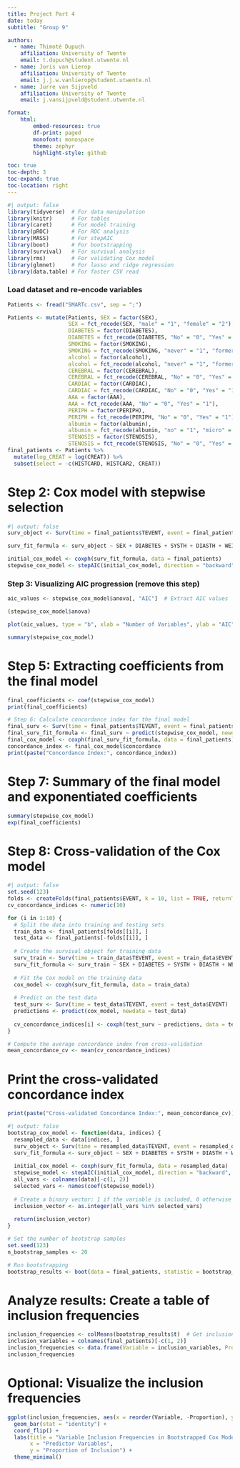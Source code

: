 ```yaml
---
title: Project Part 4
date: today
subtitle: "Group 9"

authors:
  - name: Thimoté Dupuch
    affiliation: University of Twente
    email: t.dupuch@student.utwente.nl
  - name: Joris van Lierop
    affiliation: University of Twente
    email: j.j.w.vanlierop@student.utwente.nl
  - name: Jurre van Sijpveld
    affiliation: University of Twente
    email: j.vansijpveld@student.utwente.nl

format:
    html:
        embed-resources: true
        df-print: paged
        monofont: monospace
        theme: zephyr
        highlight-style: github

toc: true
toc-depth: 3
toc-expand: true
toc-location: right
---
```


```r
#| output: false
library(tidyverse)  # For data manipulation
library(knitr)      # For tables
library(caret)      # For model training
library(pROC)       # For ROC analysis
library(MASS)       # For stepAIC
library(boot)       # For bootstrapping
library(survival)   # For survival analysis
library(rms)        # For validating Cox model
library(glmnet)     # For lasso and ridge regression
library(data.table) # For faster CSV read
```


### Load dataset and re-encode variables
```r
Patients <- fread("SMARTc.csv", sep = ";")

Patients <- mutate(Patients, SEX = factor(SEX), 
                   SEX = fct_recode(SEX, "male" = "1", "female" = "2"),
                   DIABETES = factor(DIABETES),
                   DIABETES = fct_recode(DIABETES, "No" = "0", "Yes" = "1"),
                   SMOKING = factor(SMOKING),
                   SMOKING = fct_recode(SMOKING, "never" = "1", "former" = "2", "current" = "3"),
                   alcohol = factor(alcohol),
                   alcohol = fct_recode(alcohol, "never" = "1", "former" = "2", "current" = "3"),
                   CEREBRAL = factor(CEREBRAL),
                   CEREBRAL = fct_recode(CEREBRAL, "No" = "0", "Yes" = "1"),
                   CARDIAC = factor(CARDIAC),
                   CARDIAC = fct_recode(CARDIAC, "No" = "0", "Yes" = "1"),
                   AAA = factor(AAA),
                   AAA = fct_recode(AAA, "No" = "0", "Yes" = "1"),
                   PERIPH = factor(PERIPH),
                   PERIPH = fct_recode(PERIPH, "No" = "0", "Yes" = "1"),
                   albumin = factor(albumin),
                   albumin = fct_recode(albumin, "no" = "1", "micro" = "2", "macro" = "3"),
                   STENOSIS = factor(STENOSIS),
                   STENOSIS = fct_recode(STENOSIS, "No" = "0", "Yes" = "1"))
final_patients <- Patients %>% 
  mutate(log_CREAT = log(CREAT)) %>%
  subset(select = -c(HISTCARD, HISTCAR2, CREAT))
```


# Step 2: Cox model with stepwise selection

```r
#| output: false
surv_object <- Surv(time = final_patients$TEVENT, event = final_patients$EVENT)

surv_fit_formula <- surv_object ~ SEX + DIABETES + SYSTH + DIASTH + WEIGHT + BMI + LDL + TRIG + log_CREAT

initial_cox_model <- coxph(surv_fit_formula, data = final_patients)
stepwise_cox_model <- stepAIC(initial_cox_model, direction = "backward")
```



### Step 3: Visualizing AIC progression (remove this step)
```r
aic_values <- stepwise_cox_model$anova[, "AIC"]  # Extract AIC values

(stepwise_cox_model$anova)
```

```r
plot(aic_values, type = "b", xlab = "Number of Variables", ylab = "AIC", main = "AIC values for stepwise Cox model")

```


```r
summary(stepwise_cox_model)
```


# Step 5: Extracting coefficients from the final model

```r
final_coefficients <- coef(stepwise_cox_model)
print(final_coefficients)

# Step 6: Calculate concordance index for the final model
final_surv <- Surv(time = final_patients$TEVENT, event = final_patients$EVENT)
final_surv_fit_formula <- final_surv ~ predict(stepwise_cox_model, newdata = final_patients)
final_cox_model <- coxph(final_surv_fit_formula, data = final_patients)
concordance_index <- final_cox_model$concordance
print(paste("Concordance Index:", concordance_index))
```

# Step 7: Summary of the final model and exponentiated coefficients
```r
summary(stepwise_cox_model)
exp(final_coefficients)
```

# Step 8: Cross-validation of the Cox model

```r
#| output: false
set.seed(123)
folds <- createFolds(final_patients$EVENT, k = 10, list = TRUE, returnTrain = TRUE)
cv_concordance_indices <- numeric(10)

for (i in 1:10) {
  # Split the data into training and testing sets
  train_data <- final_patients[folds[[i]], ]
  test_data <- final_patients[-folds[[i]], ]
  
  # Create the survival object for training data
  surv_train <- Surv(time = train_data$TEVENT, event = train_data$EVENT)
  surv_fit_formula <- surv_train ~ SEX + DIABETES + SYSTH + DIASTH + WEIGHT + BMI + LDL + TRIG + log_CREAT
  
  # Fit the Cox model on the training data
  cox_model <- coxph(surv_fit_formula, data = train_data)
  
  # Predict on the test data
  test_surv <- Surv(time = test_data$TEVENT, event = test_data$EVENT)
  predictions <- predict(cox_model, newdata = test_data)
  
  cv_concordance_indices[i] <- coxph(test_surv ~ predictions, data = test_data)$concordance
}

# Compute the average concordance index from cross-validation
mean_concordance_cv <- mean(cv_concordance_indices)
```



# Print the cross-validated concordance index

```r
print(paste("Cross-validated Concordance Index:", mean_concordance_cv))
```

```r
#| output: false
bootstrap_cox_model <- function(data, indices) {
  resampled_data <- data[indices, ]
  surv_object <- Surv(time = resampled_data$TEVENT, event = resampled_data$EVENT)
  surv_fit_formula <- surv_object ~ SEX + DIABETES + SYSTH + DIASTH + WEIGHT + BMI + LDL + TRIG + log_CREAT
  
  initial_cox_model <- coxph(surv_fit_formula, data = resampled_data)
  stepwise_model <- stepAIC(initial_cox_model, direction = "backward", trace = FALSE)
  all_vars <- colnames(data)[-c(1, 2)]
  selected_vars <- names(coef(stepwise_model))
  
  # Create a binary vector: 1 if the variable is included, 0 otherwise
  inclusion_vector <- as.integer(all_vars %in% selected_vars)
  
  return(inclusion_vector)
}

# Set the number of bootstrap samples
set.seed(123)
n_bootstrap_samples <- 20

# Run bootstrapping
bootstrap_results <- boot(data = final_patients, statistic = bootstrap_cox_model, R = n_bootstrap_samples)
```


# Analyze results: Create a table of inclusion frequencies

```r
inclusion_frequencies <- colMeans(bootstrap_results$t)  # Get inclusion proportions
inclusion_variables = colnames(final_patients)[-c(1, 2)]
inclusion_frequencies <- data.frame(Variable = inclusion_variables, Proportion = inclusion_frequencies)
inclusion_frequencies
```


# Optional: Visualize the inclusion frequencies

```r
ggplot(inclusion_frequencies, aes(x = reorder(Variable, -Proportion), y = Proportion)) +
  geom_bar(stat = "identity") +
  coord_flip() +
  labs(title = "Variable Inclusion Frequencies in Bootstrapped Cox Models",
       x = "Predictor Variables",
       y = "Proportion of Inclusion") +
  theme_minimal()
```